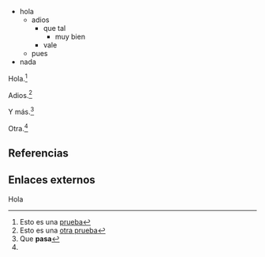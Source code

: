 
* hola
** adios
*** que tal
**** muy bien
*** vale
** pues
* nada

Hola.<ref>Esto es una [https://www.google.es prueba]</ref>

Adios.<ref>Esto es una [https://www.google.com otra prueba]</ref>

Y más.<ref name="mas">Que '''pasa'''</ref>

Otra.<ref name="mas" />


== Referencias ==

{{reflist}}
{{reflist-end}}

== Enlaces externos ==

Hola
